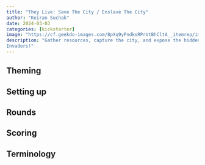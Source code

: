 ```yaml
---
title: "They Live: Save The City / Enslave The City"
author: "Keiran Suchak"
date: 2024-03-03
categories: [kickstarter]
image: "https://cf.geekdo-images.com/8pXq9yPndksRPrVtBhCltA__itemrep/img/RmfA6pWZoGOO8mrPDIKxHeArCww=/fit-in/246x300/filters:strip_icc()/pic7373285.jpg"
description: "Gather resources, capture the city, and expose the hidden
Invaders!"
---
```


## Theming

## Setting up

## Rounds

## Scoring

## Terminology



